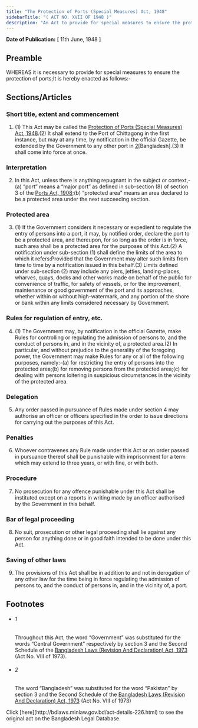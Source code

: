 ```yaml
---
title: "The Protection of Ports (Special Measures) Act, 1948"
sidebarTitle: "( ACT NO. XVII OF 1948 )"
description: "An Act to provide for special measures to ensure the protection of ports.1♣"
---
```


**Date of Publication:** [ 11th June, 1948 ]

## Preamble

WHEREAS it is necessary to provide for special measures to ensure the protection of ports;It is hereby enacted as follows:-

## Sections/Articles

### Short title, extent and commencement

1. (1) This Act may be called the [Protection of Ports (Special Measures) Act, 1948](/laws/volume-10/act-226 "Protection of Ports (Special Measures) Act, 1948").(2) It shall extend to the Port of Chittagong in the first instance, but may at any time, by notification in the official Gazette, be extended by the Government to any other port in [2](1)[Bangladesh].(3) It shall come into force at once.

### Interpretation

2. In this Act, unless there is anything repugnant in the subject or context,-(a) “port” means a “major port” as defined in sub-section (8) of section 3 of the [Ports Act, 1908](/laws/volume-6/act-89 "Ports Act, 1908");(b) “protected area” means an area declared to be a protected area under the next succeeding section.

### Protected area

3. (1) If the Government considers it necessary or expedient to regulate the entry of persons into a port, it may, by notified order, declare the port to be a protected area, and thereupon, for so long as the order is in force, such area shall be a protected area for the purposes of this Act.(2) A notification under sub-section (1) shall define the limits of the area to which it refers:Provided that the Government may alter such limits from time to time by a notification issued in this behalf.(3) Limits defined under sub-section (2) may include any piers, jetties, landing-places, wharves, quays, docks and other works made on behalf of the public for convenience of traffic, for safety of vessels, or for the improvement, maintenance or good government of the port and its approaches, whether within or without high-watermark, and any portion of the shore or bank within any limits considered necessary by Government.

### Rules for regulation of entry, etc.

4. (1) The Government may, by notification in the official Gazette, make Rules for controlling or regulating the admission of persons to, and the conduct of persons in, and in the vicinity of, a protected area.(2) In particular, and without prejudice to the generality of the foregoing power, the Government may make Rules for any or all of the following purposes, namely:-(a) for restricting the entry of persons into the protected area;(b) for removing persons from the protected area;(c) for dealing with persons loitering in suspicious circumstances in the vicinity of the protected area.

### Delegation

5. Any order passed in pursuance of Rules made under section 4 may authorise an officer or officers specified in the order to issue directions for carrying out the purposes of this Act.

### Penalties

6. Whoever contravenes any Rule made under this Act or an order passed in pursuance thereof shall be punishable with imprisonment for a term which may extend to three years, or with fine, or with both.

### Procedure

7. No prosecution for any offence punishable under this Act shall be instituted except on a reports in writing made by an officer authorised by the Government in this behalf.

### Bar of legal proceeding

8. No suit, prosecution or other legal proceeding shall lie against any person for anything done or in good faith intended to be done under this Act.

### Saving of other laws

9. The provisions of this Act shall be in addition to and not in derogation of any other law for the time being in force regulating the admission of persons to, and the conduct of persons in, and in the vicinity of, a port.

## Footnotes

- ###### 1

  Throughout this Act, the word “Government” was substituted for the words “Central Government” respectively by section 3 and the Second Schedule of the [Bangladesh Laws (Revision And Declaration) Act, 1973](/laws/volume-17/act-430 "Bangladesh Laws (Revision And Declaration) Act, 1973") (Act No. VIII of 1973).

- ###### 2

  The word “Bangladesh” was substituted for the word “Pakistan” by section 3 and the Second Schedule of the [Bangladesh Laws (Revision And Declaration) Act, 1973](/laws/volume-17/act-430 "Bangladesh Laws (Revision And Declaration) Act, 1973") (Act No. VIII of 1973)

<Note>
  Click [here](http://bdlaws.minlaw.gov.bd/act-details-226.html) to see the original act on the Bangladesh Legal Database.
</Note>
